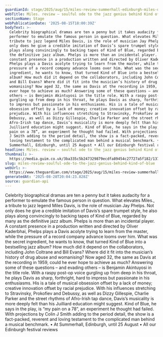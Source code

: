 ```yaml
---
guardianId: stage/2025/aug/15/miles-review-summerhall-edinburgh-miles-davis
webTitle: Miles. review – soulful ode to the jazz genius behind Kind of Blue
sectionName: Stage
webPublicationDate: '2025-08-15T18:00:39Z'
bodyText: >-
  Celebrity biographical dramas are ten a penny but it takes audacity for a
  performer to emulate the famous person in question. What elevates Miles., a
  tribute to jazz legend Miles Davis, is the role of musician Jay Phelps. Not
  only does he give a credible imitation of Davis’s spare trumpet style, he also
  plays along convincingly to backing tapes of Kind of Blue, regarded by many as
  the definitive jazz album. Phelps is more than an incidental player. A
  constant presence in a production written and directed by Oliver Kaderbhai,
  Phelps plays a Davis acolyte trying to learn from the master, while the
  pressure of a record company advance looms over him. What was the secret
  ingredient, he wants to know, that turned Kind of Blue into a bestselling jazz
  album? How much did it depend on the collaborators, including John Coltrane
  and Bill Evans? Where did it fit into the musician’s history of drug abuse and
  womanising? Now aged 32, the same as Davis at the recording in 1959, could he
  ever hope to achieve as much? Answering some of these questions – and evading
  others – is Benjamin Akintuyosi in the title role. With a raspy post-op voice
  gurgling up from deep in his throat, he plays Davis as sharp, forthright, hard
  to impress but passionate in his enthusiasms. His is a tale of musical
  obsession offset by a lack of money; creative innovation offset by racial
  prejudice. With his influences stretching to Stravinsky, Prokofiev and
  Debussy, as well as Dizzy Gillespie, Charlie Parker and the street rhythms of
  Afro-Irish tap dance, Davis’s musicality is more deeply felt than his
  Juilliard education might suggest. Kind of Blue, he says in the play, is “my
  pain on a 78”, an experiment he thought had failed. With projections by Colin
  J Smith adding to the period detail, the show is a fact-packed, reverent and
  loving testament to the complicated man behind a musical benchmark. • At
  Summerhall, Edinburgh, until 25 August • All our Edinburgh festival reviews
headline: Miles. review – soulful ode to the jazz genius behind Kind of Blue
thumbnail: >-
  https://media.guim.co.uk/3ba335c5b247329879ecdfa89454c27727a5f182/137_0_4560_3648/500.jpg
slug: miles-review-soulful-ode-to-the-jazz-genius-behind-kind-of-blue
webUrl: >-
  https://www.theguardian.com/stage/2025/aug/15/miles-review-summerhall-edinburgh-miles-davis
generatedAt: '2025-08-28T20:04:23.828Z'
source: guardian-api
---
```

Celebrity biographical dramas are ten a penny but it takes audacity for a performer to emulate the famous person in question. What elevates Miles., a tribute to jazz legend Miles Davis, is the role of musician Jay Phelps. Not only does he give a credible imitation of Davis’s spare trumpet style, he also plays along convincingly to backing tapes of Kind of Blue, regarded by many as the definitive jazz album. Phelps is more than an incidental player. A constant presence in a production written and directed by Oliver Kaderbhai, Phelps plays a Davis acolyte trying to learn from the master, while the pressure of a record company advance looms over him. What was the secret ingredient, he wants to know, that turned Kind of Blue into a bestselling jazz album? How much did it depend on the collaborators, including John Coltrane and Bill Evans? Where did it fit into the musician’s history of drug abuse and womanising? Now aged 32, the same as Davis at the recording in 1959, could he ever hope to achieve as much? Answering some of these questions – and evading others – is Benjamin Akintuyosi in the title role. With a raspy post-op voice gurgling up from deep in his throat, he plays Davis as sharp, forthright, hard to impress but passionate in his enthusiasms. His is a tale of musical obsession offset by a lack of money; creative innovation offset by racial prejudice. With his influences stretching to Stravinsky, Prokofiev and Debussy, as well as Dizzy Gillespie, Charlie Parker and the street rhythms of Afro-Irish tap dance, Davis’s musicality is more deeply felt than his Juilliard education might suggest. Kind of Blue, he says in the play, is “my pain on a 78”, an experiment he thought had failed. With projections by Colin J Smith adding to the period detail, the show is a fact-packed, reverent and loving testament to the complicated man behind a musical benchmark. • At Summerhall, Edinburgh, until 25 August • All our Edinburgh festival reviews
